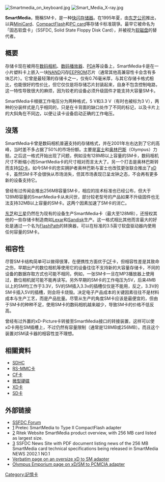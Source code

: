 [[File:Smartmedia_on_keyboard.jpg|thumb]]
[[File:Smart_Media_X-ray.jpg|thumb]]

'''SmartMedia'''，簡稱SM卡，是一种[[flash_memory|快闪存储器]]。在1995年夏，由[[东芝公司|东芝公司]]推出，以與[[MiniCard|MiniCard]]、[[CompactFlash|CompactFlash]]和[[PC_card|PC card]]等存储卡标准競爭。最早它被命名为「固态软盘卡」（SSFDC, Solid State Floppy Disk Card），并被视为[[软磁盘|软磁盘]]的替代者。

==概要==
存储卡现在被用在[[数码相机|数码相机]]、[[数码播放器|数码播放器]]、[[PDA|PDA]]等设备上，SmartMedia卡是在一小片塑料卡上嵌入一块[[NAND|NAND]]闪存[[EEPROM|EEPROM]]芯片（通常其他高兼容性卡会含有多块芯片）。它曾是最轻薄的存储卡之一，仅有0.76毫米厚，与其它存储卡格式相比，也能很好的性价比，但它仅仅是将存储芯片封装起来，自身不包含控制电路，这一特性导致很大的麻烦，因为较老的设备必须升级固件才能支持大容量SM卡。 

SmartMedia卡根据工作电压分为两种格式，5 V和3.3 V（有时也被标为3 V），两种的分装样式是几乎相同的，只是在卡背面的缺口处作了不同的标记，以及卡片上的大斜角在不同边，以便让读卡设备启动正确的工作电压。

==沒落==
SmartMedia卡曾是数码相机普遍支持的存储格式，并在2001年左右达到了它的高峰，当时差不多占据了50%的市场份额。主要是[[富士|富士]]和[[奥林巴斯|奥林巴斯]]（Olympus）力挺。之后这一格式开始出现了问题，例如没有128MB以上容量的SM卡，数码相机尺寸不断缩小而SmartMedia卡的尺寸相对而言太大了。另一个打击是奥林巴斯转而支持[[SD卡|SD卡]]。如今SM卡的忠实拥护者奥林巴斯与富士也改弦更张联合推出了[[xD圖像卡|xD]]卡，虽然SM卡不会很快从市场消失，但其市场表现已呈龙钟之态，不会再有更多新的设备支持它。

曾经有过传闻会推出256MB容量SM卡，相应的技术标准也已经公布，但大于128MB容量的SmartMedia卡从未问世，部分较老型号的产品如果不升级固件也无法支持32MB以上容量的SM卡。这两个因素加速了SM卡的消亡。

[[东芝|东芝]]和[[三星電子|三星]]仍然在为现有的设备生产SmartMedia卡（最大至128MB），还授权其他的一些存储卡制造商如[[Lexar|Lexar]]和[[Sandisk|Sandisk]]生产。这一格式相比其他而言最大的好处是通过一个名为[[FlashPath|FlashPath]]的转换器，可以在标准的3.5英寸软盘驱动器内使用任何容量的SM卡。

==相容性==
尽管SM卡结构简单可以做得很薄，在便携性方面优于[[CF|CF]]卡，但相容性差是其致命之伤，早期出产的数位相机等使用它的设备往往不支持新的大容量存储卡，不同的设备的数据存取方式也可能不相同，例如，一张SM卡一旦在MP3播放器上使用过，数位相机就可能不能再读写。另外早期的SM卡的工作电压为5V，后来4MB以上的SM均工作于3.3V，5V的SM插入3.3v的插槽仅仅是不能用，反之，3.3V的SM卡插入5V的插槽，则会将卡烧毁。决定电子产品成本的关键因素往往不是材料成本与生产工艺，而是产品批量。尽管从生产的角度SM卡应该是最便宜的，但由于SM卡的种种不足，使用SM卡的数码相机越来越少，导致SM卡的价格不低反高。

曾经有过外置的xD-Picture卡转接至SmartMedia接口的转接装置，这样可以使xD卡用在SM插槽上，不过仍然有容量限制（通常是128MB或256MB）。而且这个装置对SM读卡器的相容性並不理想。

== 相關資料 ==
*[[SDHC|SDHC]]
*[[RS-MMC卡|RS-MMC卡]]
*[[CF卡|CF卡]]
*[[微型硬碟|微型硬碟]]
*[[XD卡|XD卡]]
*[[SD卡|SD卡]]

== 外部链接 ==
{{Commons|SmartMedia Card}}
* [https://web.archive.org/web/19990224200615/http://www.ssfdc.or.jp/english/ SSFDC Forum]
* [http://www.pretec.com/index2/product/Mobile_peripherals/CompactSSFDC.htm]{{Wayback|url=http://www.pretec.com/index2/product/Mobile_peripherals/CompactSSFDC.htm |date=20060327142707 }} Pretec SmartMedia to Type II CompactFlash adapter
* [https://web.archive.org/web/20021223023257/http://www.ritek.com.au/products/sm-card.html] Ritek Website SmartMedia product overview, with 256 MB card listed as largest size.
* [https://web.archive.org/web/20050306221106/http://www.ssfdc.or.jp/english/common/kikanshi.htm] SSFDC News Site with PDF document listing news of the 256 MB SmartMedia card technical specifications being released in SmartMedia NEWS 2002.1 NO.1
* [http://www.verbatim.com.au/products/productdetail.cfm?ID=SIXPA Verbatim page on an oversize xD to SM adapter]{{dead link|date=2017年11月 |bot=InternetArchiveBot |fix-attempted=yes }}
* [https://web.archive.org/web/20060316031106/https://emporium.olympus.com/innards/empProdDetails.asp?sku=200835-410 Olympus Emporium page on xD/SM to PCMCIA adapter]

{{記憶卡}}

[[Category:記憶卡|Category:記憶卡]]